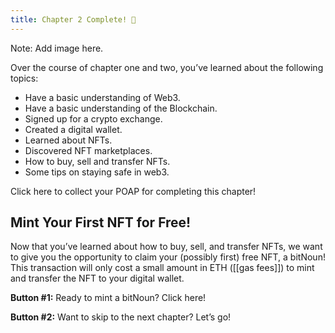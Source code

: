 ```yaml
---
title: Chapter 2 Complete! 🎉
---
```


Note: Add image here.

Over the course of chapter one and two, you’ve learned about the following topics: 
- Have a basic understanding of Web3.
- Have a basic understanding of the Blockchain.
- Signed up for a crypto exchange.
- Created a digital wallet.
- Learned about NFTs.
- Discovered NFT marketplaces.
- How to buy, sell and transfer NFTs.
- Some tips on staying safe in web3.

Click here to collect your POAP for completing this chapter! 
 
## Mint Your First NFT for Free! 
Now that you’ve learned about how to buy, sell, and transfer NFTs, we want to give you the opportunity to claim your (possibly first) free NFT, a bitNoun!  This transaction will only cost a small amount in ETH ([[gas fees]]) to mint and transfer the NFT to your digital wallet. 

**Button #1:** Ready to mint a bitNoun? Click here! 
 
**Button #2:** Want to skip to the next chapter? Let’s go!
